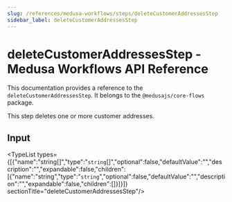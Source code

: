 ```yaml
---
slug: /references/medusa-workflows/steps/deleteCustomerAddressesStep
sidebar_label: deleteCustomerAddressesStep
---
```



# deleteCustomerAddressesStep - Medusa Workflows API Reference

This documentation provides a reference to the `deleteCustomerAddressesStep`. It belongs to the `@medusajs/core-flows` package.

This step deletes one or more customer addresses.

## Input

<TypeList types={[{"name":"string[]","type":"`string`[]","optional":false,"defaultValue":"","description":"","expandable":false,"children":[{"name":"string","type":"`string`","optional":false,"defaultValue":"","description":"","expandable":false,"children":[]}]}]}  sectionTitle="deleteCustomerAddressesStep"/>
